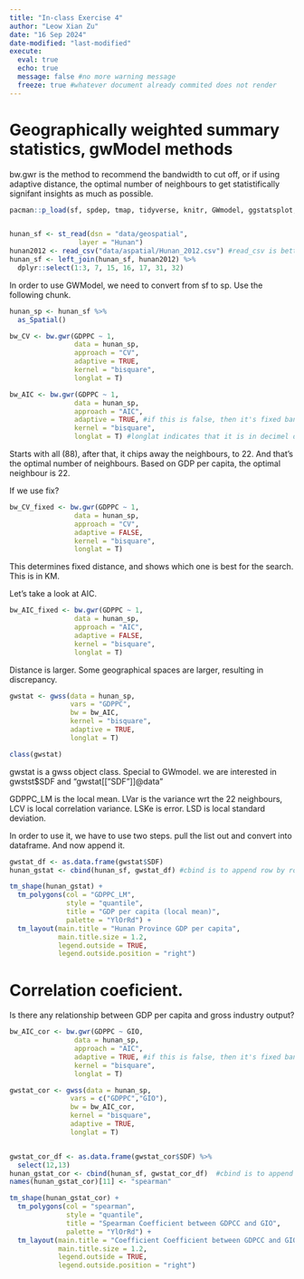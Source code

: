 ```yaml
---
title: "In-class Exercise 4"
author: "Leow Xian Zu"
date: "16 Sep 2024"
date-modified: "last-modified"
execute:
  eval: true
  echo: true 
  message: false #no more warning message
  freeze: true #whatever document already commited does not render
---
```


# Geographically weighted summary statistics, gwModel methods

bw.gwr is the method to recommend the bandwidth to cut off, or if using adaptive distance, the optimal number of neighbours to get statistifically signifant insights as much as possible.

```r
pacman::p_load(sf, spdep, tmap, tidyverse, knitr, GWmodel, ggstatsplot, viridis)


hunan_sf <- st_read(dsn = "data/geospatial", 
                 layer = "Hunan")
hunan2012 <- read_csv("data/aspatial/Hunan_2012.csv") #read_csv is better
hunan_sf <- left_join(hunan_sf, hunan2012) %>%
  dplyr::select(1:3, 7, 15, 16, 17, 31, 32)
```

In order to use GWModel, we need to convert from sf to sp.
Use the following chunk.

```r
hunan_sp <- hunan_sf %>%
  as_Spatial()
```

```r
bw_CV <- bw.gwr(GDPPC ~ 1,
                data = hunan_sp,
                approach = "CV",
                adaptive = TRUE,
                kernel = "bisquare",
                longlat = T)
```

```r
bw_AIC <- bw.gwr(GDPPC ~ 1,
                data = hunan_sp,
                approach = "AIC",
                adaptive = TRUE, #if this is false, then it's fixed bandwidth
                kernel = "bisquare",
                longlat = T) #longlat indicates that it is in decimel degree. documentation says if it's set to TRUE, it applies "great circle distance calculation" Only thing to take note here, is because it is global, it is in kilometres (converted to kilometres). Later when we see the results of a fixed kernel, they are in km.
```

Starts with all (88), after that, it chips away the neighbours, to 22. And that's the optimal number of neighbours. Based on GDP per capita, the optimal neighbour is 22.

If we use fix?
```r
bw_CV_fixed <- bw.gwr(GDPPC ~ 1,
                data = hunan_sp,
                approach = "CV",
                adaptive = FALSE,
                kernel = "bisquare",
                longlat = T)
```
This determines fixed distance, and shows which one is best for the search. This is in KM.

Let's take a look at AIC.

```r
bw_AIC_fixed <- bw.gwr(GDPPC ~ 1,
                data = hunan_sp,
                approach = "AIC",
                adaptive = FALSE,
                kernel = "bisquare",
                longlat = T)
```

Distance is larger. Some geographical spaces are larger, resulting in discrepancy.

```r
gwstat <- gwss(data = hunan_sp,
               vars = "GDPPC",
               bw = bw_AIC,
               kernel = "bisquare",
               adaptive = TRUE,
               longlat = T)
```

```r
class(gwstat)
```

gwstat is a gwss object class. Special to GWmodel.
we are interested in gwstst$SDF and "gwstat[["SDF"]]@data"

GDPPC_LM is the local mean. LVar is the variance wrt the 22 neighbours, LCV is local correlation variance. LSKe is error. LSD is local standard deviation.

In order to use it, we have to use two steps. pull the list out and convert into dataframe. And now append it.

```r
gwstat_df <- as.data.frame(gwstat$SDF)
hunan_gstat <- cbind(hunan_sf, gwstat_df) #cbind is to append row by row. Sequence matters.
```


```r
tm_shape(hunan_gstat) +
  tm_polygons(col = "GDPPC_LM", 
              style = "quantile",
              title = "GDP per capita (local mean)",
              palette = "YlOrRd") +
  tm_layout(main.title = "Hunan Province GDP per capita",
            main.title.size = 1.2,
            legend.outside = TRUE,
            legend.outside.position = "right")
```

# Correlation coeficient.

Is there any relationship between GDP per capita and gross industry output?

```r

bw_AIC_cor <- bw.gwr(GDPPC ~ GIO,
                data = hunan_sp,
                approach = "AIC",
                adaptive = TRUE, #if this is false, then it's fixed bandwidth
                kernel = "bisquare",
                longlat = T)

gwstat_cor <- gwss(data = hunan_sp,
               vars = c("GDPPC","GIO"),
               bw = bw_AIC_cor,
               kernel = "bisquare",
               adaptive = TRUE,
               longlat = T) 


gwstat_cor_df <- as.data.frame(gwstat_cor$SDF) %>%
  select(12,13)
hunan_gstat_cor <- cbind(hunan_sf, gwstat_cor_df)  #cbind is to append row by row. Sequence matters.
names(hunan_gstat_cor)[11] <- "spearman"

tm_shape(hunan_gstat_cor) +
  tm_polygons(col = "spearman",
              style = "quantile",
              title = "Spearman Coefficient between GDPCC and GIO",
              palette = "YlOrRd") +
  tm_layout(main.title = "Coefficient Coefficient between GDPCC and GIO",
            main.title.size = 1.2,
            legend.outside = TRUE,
            legend.outside.position = "right")
```